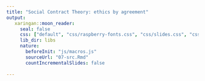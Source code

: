 ```yaml
---
title: "Social Contract Theory: ethics by agreement"
output:
   xaringan::moon_reader:
     seal: false
     css: ["default", "css/raspberry-fonts.css", "css/slides.css", "css/raspberry.css"]
     lib_dir: libs
     nature:
       beforeInit: "js/macros.js"
       sourceUrl: "07-src.Rmd"
       countIncrementalSlides: false
     
---
```

